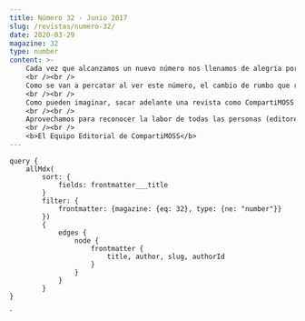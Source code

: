 ```yaml
---
title: Número 32 - Junio 2017
slug: /revistas/numero-32/
date: 2020-03-29
magazine: 32
type: number
content: >-
    ​​​​​​​​Cada vez que alcanzamos un nuevo número nos llenamos de alegría por el trabajo y esfuerzo realizado tanto por los autores como por el equipo editorial de CompartiMOSS. Hoy estamos lanzando el número 32 de la revista y la satisfacción es exactamente la misma que tuvimos cuando hicimos el número 1.
    <br /><br />
    Como se van a percatar al ver este número, el cambio de rumbo que realizamos hace unos meses se va afianzando y las nuevas secciones con artículos sobre tecnologías Microsoft empiezan a crecer y tomar cuerpo. La idea es seguir trabajando en esta línea y llegar a muchos más lectores que día a día quieran introducirse en el apasionado mundo de las Tecnologías y Productos de Microsoft, poder brindar nuevas tendencias, conocimientos, herramientas y fuente de información que puedan consultar.
    <br /><br />
    Como pueden imaginar, sacar adelante una revista como CompartiMOSS supone un esfuerzo muy grande, y algún día los cuatro amigos que estamos detrás, nos sentaremos a contarles que es hacer CompartiMOSS, que tiempo nos consume y el trabajo que nos toma poder armar cada número. Lo hacemos de forma honorifica, es más bien como un club que tiene una misión común y que nos permite de alguna forma aportar nuestro granito de arena a la comunidad de usuarios. Pero este fuerzo y dedicación, se mantiene gracias a ustedes, los autores y lectores que número a número nos van confirmando que estamos haciendo las cosas bien y que les gusta lo que hacemos.
    <br /><br />
    Aprovechamos para reconocer la labor de todas las personas (editores, diagramadores, responsables de secciones, autores) y entidades (nuestros patrocinadores) que colaboran para crear este trabajo que consideramos tan importante para toda la comunidad. Esperamos, como de costumbre, que se diviertan tanto leyendo este número, como nosotros nos divertimos haciéndolo.
    <br /><br />
    <b>El Equipo Editorial de CompartiMOSS​​​​​​​​</b>
---
```



<NumberHeader frontmatter={props.pageContext.frontmatter} />

<ViewArticles articles={props.data.allMdx} title="Índice" />

<ViewPartners />

    query {
        allMdx(    
            sort: {
                fields: frontmatter___title
            }
            filter: {
                frontmatter: {magazine: {eq: 32}, type: {ne: "number"}}
            }) 
            {
                edges {
                    node {
                        frontmatter {
                            title, author, slug, authorId
                        }      
                    }
                }
            }
    }
`
